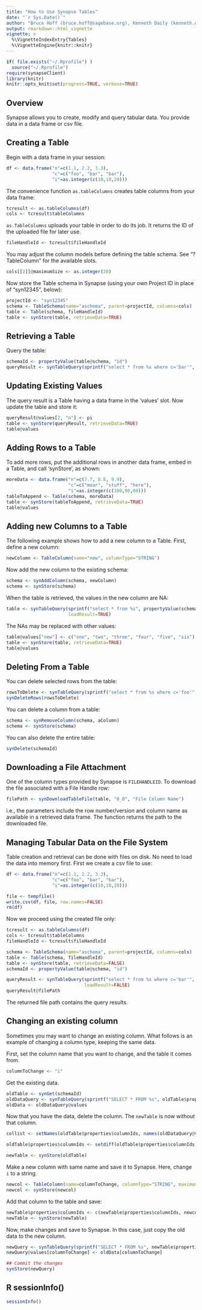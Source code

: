 ```yaml
---
title: "How to Use Synapse Tables"
date: "`r Sys.Date()`"
author: "Bruce Hoff (bruce.hoff@sagebase.org), Kenneth Daily (kenneth.daily@sagebase.org)"
output: rmarkdown::html_vignette
vignette: >
  %\VignetteIndexEntry{Tables}
  %\VignetteEngine{knitr::knitr}
---
```


```r
if( file.exists("~/.Rprofile") )
  source("~/.Rprofile")
require(synapseClient)
library(knitr)
knitr::opts_knit$set(progress=TRUE, verbose=TRUE)
```

## Overview

Synapse allows you to create, modify and query tabular data.  You provide data
in a data frame or csv file.

## Creating a Table

Begin with a data frame in your session:

```r
df <- data.frame("n"=c(1.1, 2.2, 3.3), 
                 "c"=c("foo", "bar", "bar"), 
                 "i"=as.integer(c(10,10,20)))
```

The convenience function `as.tableColumns` creates table columns from your data frame:

```r
tcresult <- as.tableColumns(df)
cols <- tcresult$tableColumns
```

`as.TableColumns` uploads your table in order to do its job.
It returns the ID of the uploaded file for later use.

```r
fileHandleId <- tcresult$fileHandleId
```

You may adjust the column models before defining the table schema.
See "?TableColumn" for the available slots.

```r
cols[[2]]@maximumSize <- as.integer(20)
```

Now store the Table schema in Synapse (using your own Project ID in place of "syn12345", below):

```r
projectId <- "syn12345"
schema <- TableSchema(name="aschema", parent=projectId, columns=cols)
table <- Table(schema, fileHandleId)
table <- synStore(table, retrieveData=TRUE)
```

## Retrieving a Table

Query the table:

```r
schemaId <- propertyValue(table@schema, "id")
queryResult <- synTableQuery(sprintf("select * from %s where c='bar'", schemaId))
```

## Updating Existing Values
The query result is a Table having a data frame in the 'values' slot. 
Now update the table and store it:

```r
queryResult@values[2, "n"] <- pi
table <- synStore(queryResult, retrieveData=TRUE)
table@values
```

## Adding Rows to a Table

To add more rows, put the additional rows in another data frame, embed in a Table, and call 'synStore', as shown:

```r
moreData <- data.frame("n"=c(7.7, 8.8, 9.9), 
                       "c"=c("moar", "stuff", "here"), 
                       "i"=as.integer(c(100,90,80)))
tableToAppend <- Table(schema, moreData)
table <- synStore(tableToAppend, retrieveData=TRUE)
table@values
```

## Adding new Columns to a Table
The following example shows how to add a new column to a Table.  First, define a new column:

```r
newColumn <- TableColumn(name="new", columnType="STRING")
```

Now add the new column to the existing schema:

```r
schema <- synAddColumn(schema, newColumn)
schema <- synStore(schema)
```

When the table is retrieved, the values in the new column are NA:
```r
table <- synTableQuery(sprintf("select * from %s", propertyValue(schema, "id")), 
                       loadResult=TRUE)
```

The NAs may be replaced with other values:
```r
table@values["new"] <- c("one", "two", "three", "four", "five", "six")
table <- synStore(table, retrieveData=TRUE)
table@values
```

## Deleting From a Table
You can delete selected rows from the table:

```r
rowsToDelete <- synTableQuery(sprintf("select * from %s where c='foo'", schemaId))
synDeleteRows(rowsToDelete)
```

You can delete a column from a table:

```r
schema <- synRemoveColumn(schema, aColumn)
schema <- synStore(schema)
```

You can also delete the entire table:

```r
synDelete(schemaId)
```

## Downloading a File Attachment
One of the column types provided by Synapse is `FILEHANDLEID`.  To download the file associated with a File Handle row:

```r
filePath <- synDownloadTableFile(table, "0_0", "File Column Name")
```

i.e., the parameters include the row number/version and column name as available in a retrieved data frame.  The function returns the path to the downloaded file.

## Managing Tabular Data on the File System
Table creation and retrieval can be done with files on disk.
No need to load the data into memory first.
First we create a csv file to use:

```r
df <- data.frame("n"=c(1.1, 2.2, 3.3), 
                 "c"=c("foo", "bar", "bar"), 
                 "i"=as.integer(c(10,10,20)))

file <- tempfile()
write.csv(df, file, row.names=FALSE)
rm(df)
```

Now we proceed using the created file only:
```r
tcresult <- as.tableColumns(df)
cols <- tcresult$tableColumns
fileHandleId <- tcresult$fileHandleId

schema <- TableSchema(name="aschema", parent=projectId, columns=cols)
table <- Table(schema, fileHandleId)
table <- synStore(table, retrieveData=FALSE)
schemaId <- propertyValue(table@schema, "id")

queryResult <- synTableQuery(sprintf("select * from %s where c='bar'", schemaId), 
                             loadResult=FALSE)
queryResult@filePath
```

The returned file path contains the query results.

## Changing an existing column

Sometimes you may want to change an existing column.
What follows is an example of changing a column type, keeping the same data.

First, set the column name that you want to change, and the table it comes from.

```r
columnToChange <- "i"
```

Get the existing data.

```r
oldTable <- synGet(schemaId)
oldDataQuery <- synTableQuery(sprintf("SELECT * FROM %s", oldTable$properties$id))
oldData <- oldDataQuery@values
```

Now that you have the data, delete the column. The `newTable` is now without that column.

```r
collist <- setNames(oldTable$properties$columnIds, names(oldDataQuery@values))

oldTable$properties$columnIds <- setdiff(oldTable$properties$columnIds, collist[columnToChange])

newTable <- synStore(oldTable)
```

Make a new column with same name and save it to Synapse. Here, change `i` to a string.

```r
newcol <- TableColumn(name=columnToChange, columnType="STRING", maximumSize=50, defaultValue="")
newcol <- synStore(newcol)
```

Add that column to the table and save:

```r
newTable$properties$columnIds <- c(newTable$properties$columnIds, newcol@id)
newTable <- synStore(newTable)
```

Now, make changes and save to Synapse. In this case, just copy the old data to the new column.

```r
newQuery <- synTableQuery(sprintf("SELECT * FROM %s", newTable$properties$id))
newQuery@values[columnToChange] <- oldData[columnToChange]

## Commit the changes
synStore(newQuery)
```


## R sessionInfo()
```r
sessionInfo()
```